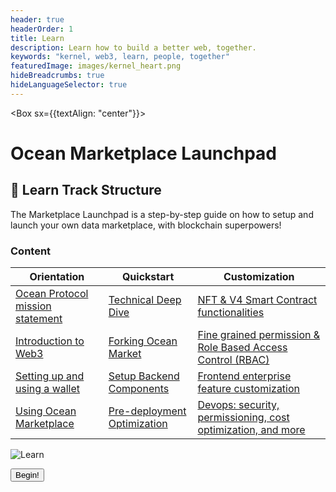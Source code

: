```yaml
---
header: true
headerOrder: 1
title: Learn
description: Learn how to build a better web, together.
keywords: "kernel, web3, learn, people, together"
featuredImage: images/kernel_heart.png
hideBreadcrumbs: true
hideLanguageSelector: true
---
```


<Box sx={{textAlign: "center"}}>

# Ocean Marketplace Launchpad



</Box>

## 📖 Learn Track Structure

The Marketplace Launchpad is a step-by-step guide on how to setup and launch your own data marketplace, with blockchain superpowers! 

### Content

| Orientation                                                           | Quickstart                                                                     | Customization |
| ----------------------------------------------------------------------| ----------------------------------------------------------------------         | ---------------------------------------------------------------------- |
| [Ocean Protocol mission statement](/learn/orientation/mission-statement)   | [Technical Deep Dive](/learn/quickstart/module-1/) | [NFT & V4 Smart Contract functionalities](/learn/customization/module-5/)  |                                
| [Introduction to Web3](/learn/orientation/intro-to-web3)                       | [Forking Ocean Market](/learn/quickstart/module-2/)                       | [Fine grained permission & Role Based Access Control (RBAC)](/learn/customization/module-6/)  |                            
| [Setting up and using a wallet](/learn/orientation/wallet-basics)     | [Setup Backend Components](/learn/quickstart/module-3/)            | [Frontend enterprise feature customization](/learn/customization/module-7/) |        
| [Using Ocean Marketplace](/learn/orientation/marketplace-intro)                  | [Pre-deployment Optimization](/learn/quickstart/module-4/)   | [Devops: security, permissioning, cost optimization, and more ](/learn/customization/module-8/) |


![Learn](/images/creatures/octopus/octopus-full-light.svg)

<Aligner center>
    <Button to='/learn/module-0/'>Begin!</Button>
</Aligner>
